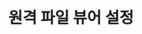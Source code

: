 ---
id: server-setting-rfv
title: 원격 파일 뷰어 설정
description: 원격 파일 뷰어 설정을 안내합니다.
tags: [ 서버, 설정하기 ]
---